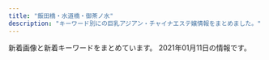 ```yaml
---
title: "飯田橋・水道橋・御茶ノ水"
description: "キーワード別にの巨乳アジアン・チャイナエステ嬢情報をまとめました。"
---
```


新着画像と新着キーワードをまとめています。
2021年01月11日の情報です。

<DmmAffiliateIns />
<KeywordTable
  shops={
    [
    {
        "name": "\u307f\u3055\u304d",
        "url": "http://rioplioop.xyz/",
        "img_links": [
            "http://rioplioop.xyz/uploads/210107/1-21010G41433150.jpg",
            "http://rioplioop.xyz/uploads/200601/1-200601142913462.jpg",
            "http://rioplioop.xyz/uploads/200601/1-200601142F5435.jpg",
            "http://rioplioop.xyz/uploads/200601/1-200601142U5L7.jpg",
            "http://rioplioop.xyz/picture/foot01.jpg",
            "http://rioplioop.xyz/uploads/200601/1-200601142K43F.jpg",
            "http://rioplioop.xyz/uploads/201207/1-20120G62S9A5.jpg",
            "http://rioplioop.xyz/uploads/200619/1-200619125204158.jpg",
            "http://rioplioop.xyz/uploads/200625/1-200625140331O1.jpg",
            "http://rioplioop.xyz/uploads/210107/1-21010G41345N3.jpg",
            "http://rioplioop.xyz/uploads/200601/1-200601142P4643.jpg",
            "http://rioplioop.xyz/uploads/200720/1-200H0125S1U2.jpg",
            "http://rioplioop.xyz/uploads/200601/1-200601142TY37.jpg",
            "http://rioplioop.xyz/uploads/200710/1-200G01PS2Q3.jpg",
            "http://rioplioop.xyz/uploads/200709/1-200FZ94225252.jpg",
            "http://rioplioop.xyz/uploads/200601/1-200601142R2G3.jpg",
            "http://rioplioop.xyz/uploads/200601/1-200601142629454.jpg",
            "http://rioplioop.xyz/uploads/200601/1-200601142639540.jpg",
            "http://rioplioop.xyz/uploads/200601/1-200601142G5438.jpg",
            "http://rioplioop.xyz/picture/m-top003.jpg",
            "http://rioplioop.xyz/uploads/200601/1-200601142921510.jpg",
            "http://rioplioop.xyz/picture/m-head01.jpg",
            "http://rioplioop.xyz/uploads/200625/1-200625140422133.jpg",
            "http://rioplioop.xyz/uploads/201215/1-201215140614E6.jpg",
            "http://rioplioop.xyz/uploads/201215/1-20121514062YE.jpg",
            "http://rioplioop.xyz/uploads/200720/1-200H0125T94A.jpg",
            "http://rioplioop.xyz/uploads/200709/1-200FZ94240538.jpg",
            "http://rioplioop.xyz/uploads/200619/1-20061912514T35.jpg",
            "http://rioplioop.xyz/uploads/200601/1-200601142S1947.jpg",
            "http://rioplioop.xyz/picture/m-top004.jpg",
            "http://rioplioop.xyz/picture/call.png",
            "http://rioplioop.xyz/picture/cam-01.jpg"
        ],
        "keywords": {
            "C": 2,
            "84": 2,
            "94": 9,
            "D": 3,
            "F": 9,
            "85": 1
        },
        "station": "JR\u6c34\u9053\u6a4b\u99c5\u6771\u53e3"
    },
    {
        "station": "\u5c0f\u5ddd\u753a\u99c5B4",
        "url": "http://aromalucky.xyz/",
        "name": "\u30a2\u30ed\u30de\u30e9\u30c3\u30ad\u30fc",
        "keywords": {},
        "img_links": [
            "https://i0.wp.com/aromalucky.xyz/wp-content/uploads/2019/04/13.jpg",
            "https://i2.wp.com/aromalucky.xyz/wp-content/uploads/2019/04/12.jpg",
            "https://i0.wp.com/aromalucky.xyz/wp-content/uploads/2019/05/15.jpg",
            "https://i0.wp.com/aromalucky.xyz/wp-content/uploads/2017/12/05-1.jpg",
            "https://i0.wp.com/aromalucky.xyz/wp-content/uploads/2019/05/02.png",
            "https://i2.wp.com/aromalucky.xyz/wp-content/uploads/2019/04/14.jpg",
            "https://i2.wp.com/aromalucky.xyz/wp-content/uploads/2017/12/03-1.jpg",
            "https://i2.wp.com/aromalucky.xyz/wp-content/uploads/2017/12/02.jpg",
            "https://i2.wp.com/aromalucky.xyz/wp-content/uploads/2019/05/03.png",
            "https://i2.wp.com/aromalucky.xyz/wp-content/uploads/2017/12/08.jpg",
            "https://i1.wp.com/aromalucky.xyz/wp-content/uploads/2017/12/04-1.jpg",
            "https://i2.wp.com/aromalucky.xyz/wp-content/uploads/2020/09/21.jpg",
            "https://i1.wp.com/aromalucky.xyz/wp-content/uploads/2019/05/16.jpg",
            "http://aromalucky.xyz/wp-content/uploads/2019/05/01_02.png",
            "https://i1.wp.com/aromalucky.xyz/wp-content/uploads/2019/10/20.jpg"
        ]
    },
    {
        "keywords": {},
        "img_links": [
            "http://jinbocho.xyz/images/a2.jpg",
            "http://jinbocho.xyz/images/r1.jpg",
            "http://jinbocho.xyz/images/a4.jpg",
            "http://jinbocho.xyz/images/new-tit3.png",
            "http://jinbocho.xyz/images/left3.png",
            "http://jinbocho.xyz/images/r3.jpg",
            "http://jinbocho.xyz/images/g7.jpg",
            "http://jinbocho.xyz/images/new-tit.png",
            "http://jinbocho.xyz/images/gb01.png",
            "http://jinbocho.xyz/images/g0.jpg",
            "http://jinbocho.xyz/images/r5.jpg",
            "http://jinbocho.xyz/images/s_staff.png",
            "http://jinbocho.xyz/images/r2.jpg",
            "http://jinbocho.xyz/images/haru.jpg",
            "http://jinbocho.xyz/images/g1.jpg",
            "http://jinbocho.xyz/images/g8.jpg",
            "http://jinbocho.xyz/images/a3.jpg",
            "http://jinbocho.xyz/images/g9.jpg",
            "http://jinbocho.xyz/images/mobile.png",
            "http://jinbocho.xyz/images/r6.jpg",
            "http://jinbocho.xyz/images/a1.jpg",
            "http://jinbocho.xyz/images/face.png",
            "http://jinbocho.xyz/images/g2.jpg",
            "http://jinbocho.xyz/images/g10.jpg",
            "http://jinbocho.xyz/images/zi.png",
            "http://jinbocho.xyz/images/mika.jpg",
            "http://jinbocho.xyz/images/top1.jpg",
            "http://jinbocho.xyz/images/r4.jpg",
            "http://jinbocho.xyz/images/yuki.jpg",
            "http://jinbocho.xyz/images/top2.jpg",
            "http://jinbocho.xyz/images/miki.jpg"
        ],
        "name": "\u306f\u306a\u3073",
        "station": "\u795e\u4fdd\u753a\u99c5A5\u51fa\u53e3",
        "url": "http://jinbocho.xyz/"
    },
    {
        "station": "\u795e\u4fdd\u753a\u99c5A1\u51fa\u53e3",
        "img_links": [
            "https://kira.uouono.com/wp-content/uploads/2019/06/4kira.jpg",
            "https://kira.uouono.com/wp-content/themes/este/img/top-img02b.png",
            "https://kira.uouono.com/wp-content/uploads/2019/06/2kira.jpg",
            "https://kira.uouono.com/wp-content/uploads/2020/12/saiuhkira.jpg",
            "https://kira.uouono.com/wp-content/uploads/2019/06/1kira.jpg",
            "https://kira.uouono.com/wp-content/uploads/2020/01/100kira.jpg",
            "https://kira.uouono.com/wp-content/themes/este/img/tel_footer.png",
            "https://kira.uouono.com/wp-content/uploads/2020/12/1234786kira.jpg",
            "https://kira.uouono.com/wp-content/uploads/2019/12/98976Akira.jpg",
            "https://kira.uouono.com/wp-content/themes/este/img/4.jpg",
            "https://kira.uouono.com/wp-content/uploads/2019/06/2ki100.jpg",
            "https://kira.uouono.com/wp-content/themes/este/img/top-img01.png",
            "https://kira.uouono.com/wp-content/uploads/2020/12/1kira.jpg",
            "https://kira.uouono.com/wp-content/uploads/2019/06/1ki100.jpg",
            "https://kira.uouono.com/wp-content/themes/este/img/2.jpg",
            "https://kira.uouono.com/wp-content/themes/este/img/call.png",
            "https://kira.uouono.com/wp-content/themes/este/img/1.jpg",
            "https://kira.uouono.com/wp-content/themes/este/img/top-img03.png",
            "https://kira.uouono.com/wp-content/themes/este/img/tel_header.png",
            "https://kira.uouono.com/wp-content/themes/este/img/3.jpg"
        ],
        "name": "\u30ad\u30e9\u30e9",
        "url": "https://kira.uouono.com/",
        "keywords": {
            "D": 13,
            "F": 3,
            "C": 4,
            "E": 10
        }
    },
    {
        "img_links": [
            "https://raku-relax.tokyo/wp-content/themes/este/img/tel03.png",
            "https://raku-relax.tokyo/wp-content/uploads/2019/06/warest6752.jpg",
            "https://raku-relax.tokyo/wp-content/themes/este/img/top-img03.png",
            "https://raku-relax.tokyo/wp-content/uploads/2020/06/2348rakura.jpg",
            "https://raku-relax.tokyo/wp-content/themes/este/img/tel_header.png",
            "https://raku-relax.tokyo/wp-content/themes/este/img/3.jpg",
            "https://raku-relax.tokyo/wp-content/uploads/2020/06/9876rakura.jpg",
            "https://raku-relax.tokyo/wp-content/uploads/2018/12/123q4w5etyf.jpg",
            "https://raku-relax.tokyo/wp-content/themes/este/img/tel_footer.png",
            "https://raku-relax.tokyo/wp-content/uploads/2020/11/9897621rakura.jpg",
            "https://raku-relax.tokyo/wp-content/themes/este/img/tel.png",
            "https://raku-relax.tokyo/wp-content/uploads/2020/01/897sarakura.jpg",
            "https://raku-relax.tokyo/wp-content/themes/este/img/top-img04.png",
            "https://raku-relax.tokyo/wp-content/themes/este/img/4.jpg",
            "https://raku-relax.tokyo/wp-content/themes/este/img/top-img02.png",
            "https://raku-relax.tokyo/wp-content/uploads/2020/04/siuaytfsa.jpg",
            "https://raku-relax.tokyo/wp-content/themes/este/img/top-img05.png",
            "https://raku-relax.tokyo/wp-content/themes/este/img/tel02.png",
            "https://raku-relax.tokyo/wp-content/uploads/2020/11/oiuarakura.jpg",
            "https://raku-relax.tokyo/wp-content/themes/este/img/1.jpg",
            "https://raku-relax.tokyo/wp-content/uploads/2018/12/satfuygihoj.jpg",
            "https://raku-relax.tokyo/wp-content/themes/este/img/2.jpg",
            "https://raku-relax.tokyo/wp-content/uploads/2020/04/1234sertdyf.jpg",
            "https://raku-relax.tokyo/wp-content/uploads/2020/01/y45a121.jpg",
            "https://raku-relax.tokyo/wp-content/themes/este/img/top-img01.png"
        ],
        "url": "https://raku-relax.tokyo/",
        "keywords": {
            "E": 7,
            "D": 13,
            "C": 16
        },
        "station": "\u725b\u8fbc\u795e\u697d\u5742\u99c5A2\u51fa\u53e3",
        "name": "\u697d\u697d"
    },
    {
        "keywords": {
            "G": 3,
            "C": 10,
            "E": 14,
            "D": 49
        },
        "station": "\u5c0f\u5ddd\u753a\u99c5B5\u51fa\u53e3",
        "img_links": [
            "https://izumi-esthe.tokyo/wp-content/uploads/2020/12/121iyashinoizumi.jpg",
            "https://izumi-esthe.tokyo/wp-content/uploads/2020/02/15dfuygihoinp.jpg",
            "https://izumi-esthe.tokyo/wp-content/uploads/2020/03/111iyashinoizumi.jpg",
            "https://izumi-esthe.tokyo/wp-content/uploads/2020/11/2iyashinoizumi.jpg",
            "https://izumi-esthe.tokyo/wp-content/uploads/2020/03/77iyashinoizumi.jpg",
            "https://izumi-esthe.tokyo/wp-content/uploads/2020/10/897s6aiyashinoizumi.jpg",
            "https://izumi-esthe.tokyo/wp-content/themes/este/img/tel_footer.png",
            "https://izumi-esthe.tokyo/wp-content/uploads/2020/09/8765211iyashinoizumi.jpg",
            "https://izumi-esthe.tokyo/wp-content/themes/este/img/6.jpg",
            "https://izumi-esthe.tokyo/wp-content/uploads/2020/11/1iyashinoizumi.jpg",
            "https://izumi-esthe.tokyo/wp-content/uploads/2020/12/3111112iyashinoizumi.jpg",
            "https://izumi-esthe.tokyo/wp-content/uploads/2020/02/88iyashinoizumi.jpg",
            "https://izumi-esthe.tokyo/wp-content/uploads/2020/10/8765iyashinoizumi.jpg",
            "https://izumi-esthe.tokyo/wp-content/themes/este/img/top-img02a.png",
            "https://izumi-esthe.tokyo/wp-content/uploads/2020/02/3serdtfygui.jpg",
            "https://izumi-esthe.tokyo/wp-content/uploads/2020/10/98767689iyashinoizumi.jpg",
            "https://izumi-esthe.tokyo/wp-content/uploads/2020/10/9876iyashinoizumi.jpg",
            "https://izumi-esthe.tokyo/wp-content/themes/este/img/top-img04.png",
            "https://izumi-esthe.tokyo/wp-content/uploads/2020/12/999iyashinoizumi.jpg",
            "https://izumi-esthe.tokyo/wp-content/themes/este/img/call.png",
            "https://izumi-esthe.tokyo/wp-content/uploads/2020/02/15drtyfugihoas.jpg",
            "https://izumi-esthe.tokyo/wp-content/uploads/2020/10/9087saiyashinoizumi.jpg",
            "https://izumi-esthe.tokyo/wp-content/uploads/2020/02/1111iyashinoizumi.jpg",
            "https://izumi-esthe.tokyo/wp-content/uploads/2020/11/3111iyashinoizumi.jpg",
            "https://izumi-esthe.tokyo/wp-content/uploads/2020/02/9fxdytugvyibha.jpg",
            "https://izumi-esthe.tokyo/wp-content/themes/este/img/1.jpg",
            "https://izumi-esthe.tokyo/wp-content/uploads/2020/02/999iyashinoizumi-1.jpg",
            "https://izumi-esthe.tokyo/wp-content/uploads/2020/09/8765421iyashinoizumi.jpg",
            "https://izumi-esthe.tokyo/wp-content/themes/este/img/2.jpg",
            "https://izumi-esthe.tokyo/wp-content/themes/este/img/top-img01b.png",
            "https://izumi-esthe.tokyo/wp-content/themes/este/img/5.jpg",
            "https://izumi-esthe.tokyo/wp-content/uploads/2020/11/9897621iyashinoizumi.jpg",
            "https://izumi-esthe.tokyo/wp-content/uploads/2020/09/876521iyashinoizumi-1.jpg",
            "https://izumi-esthe.tokyo/wp-content/uploads/2020/02/13ydtfuygiuhsa.jpg",
            "https://izumi-esthe.tokyo/wp-content/uploads/2020/11/1iyashinoizumi-1.jpg",
            "https://izumi-esthe.tokyo/wp-content/themes/este/img/3.jpg",
            "https://izumi-esthe.tokyo/wp-content/uploads/2020/04/1111iyashinoizumi.jpg",
            "https://izumi-esthe.tokyo/wp-content/uploads/2020/09/987621iyashinoizumi.jpg",
            "https://izumi-esthe.tokyo/wp-content/uploads/2020/12/9iyashinoizumi.jpg",
            "https://izumi-esthe.tokyo/wp-content/themes/este/img/4.jpg",
            "https://izumi-esthe.tokyo/wp-content/uploads/2020/02/999iyashinoizumi.jpg",
            "https://izumi-esthe.tokyo/wp-content/uploads/2020/02/10cfyguvbhj.jpg",
            "https://izumi-esthe.tokyo/wp-content/themes/este/img/top-img01.png",
            "https://izumi-esthe.tokyo/wp-content/themes/este/img/tel_header.png",
            "https://izumi-esthe.tokyo/wp-content/themes/este/img/top-img01a.png",
            "https://izumi-esthe.tokyo/wp-content/uploads/2020/02/14drtyfugiho.jpg"
        ],
        "name": "\u7652\u3057\u306e\u6cc9",
        "url": "https://izumi-esthe.tokyo/"
    },
    {
        "keywords": {
            "87": 10,
            "C": 16,
            "83": 5,
            "D": 5,
            "E": 10,
            "85": 5
        },
        "img_links": [
            "https://haruhime.ests.jp/images/room5.jpg",
            "https://haruhime.ests.jp/photos/sites/61/2020/11/2020110107024640.jpg",
            "https://haruhime.ests.jp/images/img_service01.jpg",
            "https://haruhime.ests.jp/images/sp_nav03.png",
            "https://haruhime.ests.jp/photos/sites/61/2020/11/2020110107024317.jpg",
            "https://haruhime.ests.jp/images/sp_nav01.png",
            "https://haruhime.ests.jp/images/end.png",
            "https://haruhime.ests.jp/images/sp_end.jpg",
            "https://haruhime.ests.jp/images/room8.jpg",
            "https://haruhime.ests.jp/images/link_nav02.jpg",
            "https://haruhime.ests.jp/images/link_nav03.jpg",
            "https://haruhime.ests.jp/images/sp_top.jpg",
            "https://haruhime.ests.jp/images/top.png",
            "https://haruhime.ests.jp/images/link_nav01.jpg",
            "https://haruhime.ests.jp/images/room7.jpg",
            "https://haruhime.ests.jp/images/link_nav05.jpg",
            "https://haruhime.ests.jp/images/sp_tit_news.png",
            "https://haruhime.ests.jp/photos/sites/61/2020/11/2020110107024462.jpg",
            "https://haruhime.ests.jp/photos/sites/61/2020/11/202011010702451.jpg",
            "https://haruhime.ests.jp/images/sp_nav02.png",
            "https://haruhime.ests.jp/images/card.png",
            "https://haruhime.ests.jp/images/img_service03.jpg",
            "https://haruhime.ests.jp/images/room6.jpg",
            "https://haruhime.ests.jp/images/img_service02.jpg",
            "https://haruhime.ests.jp/images/re.png",
            "https://haruhime.ests.jp/images/link_nav06.jpg",
            "https://haruhime.ests.jp/images/link_nav04.jpg",
            "https://haruhime.ests.jp/images/sp_tit_staff.png"
        ],
        "station": "\u672c\u90f7\u4e09\u4e01\u76ee\u99c55\u756a\u51fa\u53e3",
        "url": "https://haruhime.ests.jp/",
        "name": "\u6625\u59eb"
    },
    {
        "name": "\u30d7\u30ea\u30f3",
        "img_links": [
            "https://suidobashi-mensesthe.com/staff/midori-l2.jpg",
            "https://suidobashi-mensesthe.com/staff/yumi-l1.jpg",
            "https://suidobashi-mensesthe.com/room/6-l.jpg",
            "https://suidobashi-mensesthe.com/icon/line.png",
            "https://suidobashi-mensesthe.com/images/header3.png",
            "https://suidobashi-mensesthe.com/staff/yui-s1.jpg",
            "https://suidobashi-mensesthe.com/room/3-s.jpg",
            "https://suidobashi-mensesthe.com/staff/yui-s2.jpg",
            "https://suidobashi-mensesthe.com/staff/yui-l2.jpg",
            "https://suidobashi-mensesthe.com/staff/ai-l2.jpg",
            "https://suidobashi-mensesthe.com/images/clear.png",
            "https://suidobashi-mensesthe.com/room/esthe2.jpg",
            "https://suidobashi-mensesthe.com/staff/midori-s3.jpg",
            "https://suidobashi-mensesthe.com/staff/yumi-s1.jpg",
            "https://suidobashi-mensesthe.com/staff/ai-s2.jpg",
            "https://suidobashi-mensesthe.com/staff/yumi-s2.jpg",
            "https://suidobashi-mensesthe.com/room/2-s.jpg",
            "https://suidobashi-mensesthe.com/room/esthe1.jpg",
            "https://suidobashi-mensesthe.com/staff/midori-l1.jpg",
            "https://suidobashi-mensesthe.com/images/main-sp.jpg",
            "https://suidobashi-mensesthe.com/staff/yumil2.jpg",
            "https://suidobashi-mensesthe.com/staff/midori-s1.jpg",
            "https://suidobashi-mensesthe.com/images/footer-r.png",
            "https://suidobashi-mensesthe.com/images/main1.jpg",
            "https://suidobashi-mensesthe.com/room/2-l.jpg",
            "https://suidobashi-mensesthe.com/room/3-l.jpg",
            "https://suidobashi-mensesthe.com/room/4-l.jpg",
            "https://suidobashi-mensesthe.com/icon/facebook.png",
            "https://suidobashi-mensesthe.com/icon/google_plus.png",
            "https://suidobashi-mensesthe.com/mens-esthe-massage/2020/02/27/yui-s1.jpg",
            "https://suidobashi-mensesthe.com/room/1-l.jpg",
            "https://suidobashi-mensesthe.com/button/home.png",
            "https://suidobashi-mensesthe.com/staff/erika-s1.jpg",
            "https://suidobashi-mensesthe.com/room/6-s.jpg",
            "https://suidobashi-mensesthe.com/room/1-s.jpg",
            "https://suidobashi-mensesthe.com/staff/erika-l1.jpg",
            "https://suidobashi-mensesthe.com/images/footer-l.png",
            "https://suidobashi-mensesthe.com/staff/yui-l1.jpg",
            "https://suidobashi-mensesthe.com/images/flower.png",
            "https://suidobashi-mensesthe.com/images/qrcode.png",
            "https://suidobashi-mensesthe.com/staff/ai-s1.jpg",
            "https://suidobashi-mensesthe.com/staff/midori-l3.jpg",
            "https://suidobashi-mensesthe.com/mens-esthe-massage/2020/08/06/yui-s1.jpg",
            "https://suidobashi-mensesthe.com/room/esthe3.jpg",
            "https://suidobashi-mensesthe.com/button/staff.png",
            "https://suidobashi-mensesthe.com/room/5-l.jpg",
            "https://suidobashi-mensesthe.com/images/prin-video2.jpg",
            "https://suidobashi-mensesthe.com/staff/ai-l1.jpg",
            "https://suidobashi-mensesthe.com/button/blog.png",
            "https://suidobashi-mensesthe.com/icon/twitter.png",
            "https://suidobashi-mensesthe.com/staff/midori-s2.jpg",
            "https://suidobashi-mensesthe.com/room/4-s.jpg",
            "https://suidobashi-mensesthe.com/room/5-s.jpg"
        ],
        "keywords": {},
        "station": "JR\u6c34\u9053\u6a4b\u99c5\u897f\u53e3",
        "url": "https://suidobashi-mensesthe.com/"
    },
    {
        "keywords": {
            "C": 17
        },
        "img_links": [
            "http://sln-relax.com/img/ttl_mobile.jpg",
            "http://sln-relax.com/scdl/staff/10081.jpg",
            "http://sln-relax.com/scdl/staff/10051.jpg",
            "http://sln-relax.com/scdl/staff/10071.jpg",
            "http://sln-relax.com/scdl/staff/10021.jpg",
            "http://sln-relax.com/scdl/staff/10041.jpg",
            "http://sln-relax.com/pic/topimg3.jpg",
            "http://sln-relax.com/img/att.jpg",
            "http://sln-relax.com/i/files/homeimg.jpg",
            "http://sln-relax.com/img/ttl_staff.png",
            "http://sln-relax.com/pic/topimg2.jpg",
            "http://sln-relax.com/img/ttl_rec.jpg",
            "http://sln-relax.com/i/files/girl01.jpg",
            "http://sln-relax.com/i/files/girl02.jpg",
            "http://sln-relax.com/scdl/staff/10011.jpg",
            "http://sln-relax.com/scdl/staff/10061.jpg",
            "http://sln-relax.com/img/ttl_concept.jpg",
            "http://sln-relax.com/scdl/staff/10031.jpg",
            "http://sln-relax.com/pic/topimg1.jpg",
            "http://sln-relax.com/img/ttl_tnew.jpg",
            "http://sln-relax.com/pic/head.png"
        ],
        "station": "JR\u6c34\u9053\u6a4b\u99c5\u897f\u53e3",
        "url": "http://sln-relax.com/",
        "name": "Lime"
    },
    {
        "url": "http://rapisu.tokyo/",
        "station": "\u795e\u4fdd\u753a\u99c5A7\u51fa\u53e3",
        "name": "\u30e9\u30d4\u30b9",
        "keywords": {
            "C": 7
        },
        "img_links": [
            "http://rapisu.tokyo/images/r3.jpg",
            "http://rapisu.tokyo/images/g0.jpg",
            "http://rapisu.tokyo/images/end.png",
            "http://rapisu.tokyo/images/tiao.png",
            "http://rapisu.tokyo/images/top.png",
            "http://rapisu.tokyo/images/mika.jpg",
            "http://rapisu.tokyo/images/mobile.png",
            "http://rapisu.tokyo/images/flash1.jpg",
            "http://rapisu.tokyo/images/zi_staff.png",
            "http://rapisu.tokyo/images/flash.jpg",
            "http://rapisu.tokyo/images/r2.jpg",
            "http://rapisu.tokyo/images/meihui.jpg",
            "http://rapisu.tokyo/images/r1.jpg"
        ]
    },
    {
        "station": "JR\u98ef\u7530\u6a4b\u99c5\u6771\u53e3",
        "name": "\u7652\u3057\u306e\u5fc3",
        "img_links": [
            "http://www.iyashikokoro.xyz/images/index-iyashi_13.jpg",
            "http://www.iyashikokoro.xyz/images/staff/maki2.jpg",
            "http://www.iyashikokoro.xyz/images/shop/1.jpg",
            "http://www.iyashikokoro.xyz/images/index-iyashi_14.jpg",
            "http://www.iyashikokoro.xyz/images/index-iyashi_04.jpg",
            "http://www.iyashikokoro.xyz/images/staff/7.jpg",
            "http://www.iyashikokoro.xyz/images/staff/sizuka.jpg",
            "http://www.iyashikokoro.xyz/images/shop/4.jpg",
            "http://www.iyashikokoro.xyz/images/index-iyashi_10.jpg",
            "http://www.iyashikokoro.xyz/images/index-iyashi_05.jpg",
            "http://www.iyashikokoro.xyz/images/staff/miki.jpg",
            "http://www.iyashikokoro.xyz/images/staff/qianqiu.jpg",
            "http://www.iyashikokoro.xyz/images/shop/5.jpg",
            "http://www.iyashikokoro.xyz/images/staff/6.jpg",
            "http://www.iyashikokoro.xyz/images/index-iyashi_02a.jpg",
            "http://www.iyashikokoro.xyz/images/staff/riri.jpg",
            "http://www.iyashikokoro.xyz/images/staff/ai2.jpg",
            "http://www.iyashikokoro.xyz/images/sys-n.png"
        ],
        "url": "http://www.iyashikokoro.xyz/",
        "keywords": {}
    },
    {
        "name": "\u30d3\u30fc\u30ca\u30b9",
        "url": "http://venus.tyo.cm/",
        "img_links": [
            "http://venus.tyo.cm/images/mainimg.jpg",
            "http://venus.tyo.cm/photos/sites/40/2020/08/2020083109075848.jpeg",
            "http://venus.tyo.cm/images/pagetop.png",
            "http://venus.tyo.cm/photos/sites/40/2020/09/2020090907201348.jpeg",
            "http://venus.tyo.cm/images/top.png",
            "http://venus.tyo.cm/images/room2.jpg",
            "http://venus.tyo.cm/photos/sites/40/2020/08/2020083109075883.jpeg",
            "http://venus.tyo.cm/photos/sites/40/2020/05/202005250635220.jpg",
            "http://venus.tyo.cm/photos/sites/40/2020/08/2020083109075685.jpeg",
            "http://venus.tyo.cm/images/room6.jpg",
            "http://venus.tyo.cm/images/room3.jpg",
            "http://venus.tyo.cm/images/room4.jpg",
            "http://venus.tyo.cm/images/room5.jpg",
            "http://venus.tyo.cm/photos/sites/40/2020/10/202010021052282.jpeg",
            "http://venus.tyo.cm/photos/sites/40/2020/08/2020083110414612.jpeg",
            "http://venus.tyo.cm/images/spmainimg.jpg",
            "http://venus.tyo.cm/photos/sites/40/2020/08/2020083109075781.jpeg",
            "http://venus.tyo.cm/photos/sites/40/2020/08/2020083109075784.jpeg",
            "http://venus.tyo.cm/images/room1.jpg",
            "http://venus.tyo.cm/photos/sites/40/2020/09/2020091012404045.jpeg",
            "http://venus.tyo.cm/photos/sites/40/2020/08/2020083110414597.jpeg",
            "http://venus.tyo.cm/photos/sites/40/2020/08/2020083109075912.jpeg",
            "http://venus.tyo.cm/photos/sites/40/2020/09/2020090907201289.jpeg"
        ],
        "station": "JR\u6c34\u9053\u6a4b\u99c5\u6771\u53e3",
        "keywords": {
            "D": 18,
            "E": 6,
            "89": 6,
            "88": 4,
            "83": 10,
            "84": 4,
            "F": 6,
            "85": 6
        }
    },
    {
        "station": "JR\u6c34\u9053\u6a4b\u99c5\u897f\u53e3",
        "name": "\u60a0 \u3086\u3046",
        "img_links": [
            "http://yu.xyz.mn/images/s_news.jpg",
            "http://yu.xyz.mn/images/ac3.jpg",
            "http://yu.xyz.mn/images/ac4.jpg",
            "http://yu.xyz.mn/images/room4.jpg",
            "http://yu.xyz.mn/photos/sites/91/2020/04/2020040807282190.jpg",
            "http://yu.xyz.mn/images/room2.jpg",
            "http://yu.xyz.mn/images/ac6.jpg",
            "http://yu.xyz.mn/images/room3.jpg",
            "http://yu.xyz.mn/images/ac1.jpg",
            "http://yu.xyz.mn/images/mobile.jpg",
            "http://yu.xyz.mn/images/ac5.jpg",
            "http://yu.xyz.mn/photos/sites/91/2019/12/2019122702252691.jpg",
            "http://yu.xyz.mn/images/top.jpg",
            "http://yu.xyz.mn/images/room1.jpg",
            "http://yu.xyz.mn/images/s_staff.jpg",
            "http://yu.xyz.mn/photos/sites/91/2019/12/2019122901424384.jpg",
            "http://yu.xyz.mn/images/ac2.jpg",
            "http://yu.xyz.mn/photos/sites/91/2020/02/2020022305370017.jpg",
            "http://yu.xyz.mn/images/s_shedule.jpg",
            "http://yu.xyz.mn/photos/sites/91/2019/12/2019122702252767.jpg"
        ],
        "keywords": {
            "85": 18,
            "C": 18,
            "D": 24,
            "84": 6,
            "86": 6
        },
        "url": "http://yu.xyz.mn/"
    }
]
}
/>
<DmmAffiliateScript />
